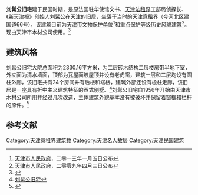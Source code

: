 {{文物保护单位
| 级别 = 省级
| 省区市 = 天津市
| 名称 = 刘髯公旧居
| 图片 = [[File:刘髯公旧宅.jpg|200px]]
| 编号 = 4-111
| 分类 = 近现代重要史迹及代表性建筑
| 时代 = 中华民国
| 所在 = [[天津市|天津市]][[河北区|河北区]]
| 登录 = 2013年1月5日
}}
'''刘髯公旧宅'''建于民国时期，是原法国驻华使馆文书、[[天津法租界|天津法租界]]工部局侦探长、《新天津报》创始人刘髯公在[[天津|天津]]的旧居，坐落于当时的[[天津意租界|天津意租界]]（今[[河北区|河北区]][[建国道|建国道]]66号），该建筑目前为[[天津市文物保护单位|天津市文物保护单位]]<ref>[[天津市人民政府|天津市人民政府]]，二零一三年一月五日公布</ref>和[[天津历史风貌建筑|重点保护等级历史风貌建筑]]<ref>[[天津市人民政府|天津市人民政府]]，二零零九年四月三日公布</ref>。现由天津市木材公司使用。<ref>{{Cite web |url=http://dlibrary.tjl.tj.cn/mrgj/liu-ran-gong/jzfg---jzfg.htm |title=刘髯公故居 |accessdate=2010-12-30 |archive-date=2008-03-15 |archive-url=https://web.archive.org/web/20080315100101/http://dlibrary.tjl.tj.cn/mrgj/liu-ran-gong/jzfg---jzfg.htm |dead-url=yes }}</ref>

== 建筑风格 ==
{{天津历史风貌建筑|
省区市 = 天津市 |
名称 = 刘髯公旧宅 |
图片 = [[File:刘髯公旧宅铭牌.jpg|200px]]|
编号 = 0520029|
等级 = 重点保护|
时代 = 1920年 |
所在 = [[天津市|天津市]][[河北区|河北区]] |
公布 = 2009年4月3日 |
}}

刘髯公旧宅大院总面积为2330.16平方米，为二层砖木结构二层楼房带半地下室，外立面为清水墙面，顶部为瓦屋面坡屋顶并设有老虎窗，建筑一层和二层均设有圆柱外廊，该旧宅共有24个房间并有后楼和塔楼，建筑外部还设有檐柱走廊，该旧居是一座具有折中主义建筑特征的西式别墅。<ref>[http://www.jwb.com.cn/jwb/html/2009-11/20/content_409863.htm 刘髯公旧宅]{{dead link|date=2017年11月 |bot=InternetArchiveBot |fix-attempted=yes }}</ref>刘髯公旧宅自1956年开始由天津市木材公司所用并经过几次改造，主体建筑外貌基本没有被破坏并保留着窗框和栏杆的原件。<ref>{{Cite web |url=http://news.enorth.com.cn/system/2004/03/11/000748393.shtml |title=刘髯公故居正重修 |accessdate=2010-12-30 |archive-date=2016-03-04 |archive-url=https://web.archive.org/web/20160304124922/http://news.enorth.com.cn/system/2004/03/11/000748393.shtml |dead-url=no }}</ref>

==参考文献==
{{reflist}}

{{天津市名人故居}}
{{天津市文物保护单位}}

[[Category:天津意租界建筑物|Category:天津意租界建筑物]]
[[Category:天津名人故居|Category:天津名人故居]]
[[Category:天津民国建筑|Category:天津民国建筑]]